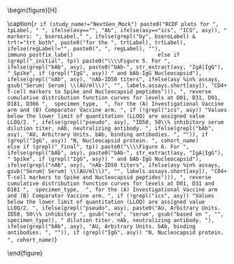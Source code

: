 \begin{figure}[H]
\center

\includegraphics[width=1\textwidth]{`r here("immuno_graphical", "output", attr(config,"config"), paste0("Marker_Rcdf_", ifelse(asy=="","", paste0(asy,"_")), gsub("_initial|_final", "", tp), "_", trt, "_", bsero, "_", reg, study_name, if (study_name == "NextGen_Mock") str_extract(tp, "_(initial|final)$"), ".pdf"))`}

\caption{`r if (study_name!="NextGen_Mock") paste0("RCDF plots for ", tpLabel, " ", ifelse(asy=="", "Ab", ifelse(asy=="ics", "ICS", asy)), " markers: ", bseroLabel," ", ifelse(grepl("by", bseroLabel) & trt!="trt_both", paste0("for the ", trtLabel), trtLabel), ifelse(regLabel!="", paste0(", ", regLabel), ""), immuno_postfix_label)                           else if (grepl("_initial", tp)) paste0("\\\\Figure 5. For ", ifelse(grepl("bAb", asy), paste0("bAb-", str_extract(asy, "IgA|IgG"), " Spike", if (grepl("IgG", asy)) " and bAb-IgG Nucleocapsid"), ifelse(grepl("nAb", asy), "nAb-ID50 titers", ifelse(asy %in% assays, gsub("Serum| Serum| \\(AU/ml\\)", "", labels.assays.short[asy]), "CD4+ T-cell markers to Spike and Nucleocapsid peptides"))), ", reverse cumulative distribution function curves for levels at D01, D31, D91, D181, D366 ",  specimen_type,  ", for the (A) Investigational Vaccine arm and (B) Comparator Vaccine arm. ", if (!grepl("ics", asy)) "Values below the lower limit of quantitation (LLOQ) are assigned value LLOQ/2. ", ifelse(grepl("pseudo", asy), "ID50, 50\\% inhibitory serum dilution titer. nAb, neutralizing antibody. ", ifelse(grepl("bAb", asy), "AU, Arbitrary Units. bAb, binding antibodies. ", "")), if (grepl("IgG", asy)) "N, Nucleocapsid protein. ", cohort_name)                else if (grepl("_final", tp)) paste0("\\\\Figure 6. For ", ifelse(grepl("bAb", asy), paste0("bAb-", str_extract(asy, "IgA|IgG"), " Spike", if (grepl("IgG", asy)) " and bAb-IgG Nucleocapsid"), ifelse(grepl("nAb", asy), "nAb-ID50 titers", ifelse(asy %in% assays, gsub("Serum| Serum| \\(AU/ml\\)", "", labels.assays.short[asy]), "CD4+ T-cell markers to Spike and Nucleocapsid peptides"))), ", reverse cumulative distribution function curves for levels at D01, D31 and D181 ",  specimen_type,  ", for the (A) Investigational Vaccine arm and (B) Comparator Vaccine arm. ", if (!grepl("ics", asy)) "Values below the lower limit of quantitation (LLOQ) are assigned value LLOQ/2. ", ifelse(grepl("pseudo", asy), paste0("AU, Arbitrary Units. ID50, 50\\% inhibitory ", gsub("sera", "serum", gsub("based on ", "", specimen_type)), " dilution titer. nAb, neutralizing antibody. "), ifelse(grepl("bAb", asy), "AU, Arbitrary Units. bAb, binding antibodies. ", "")), if (grepl("IgG", asy)) "N, Nucleocapsid protein. ", cohort_name)`}

\end{figure}

\hphantom{Random text to appease the latex god}
